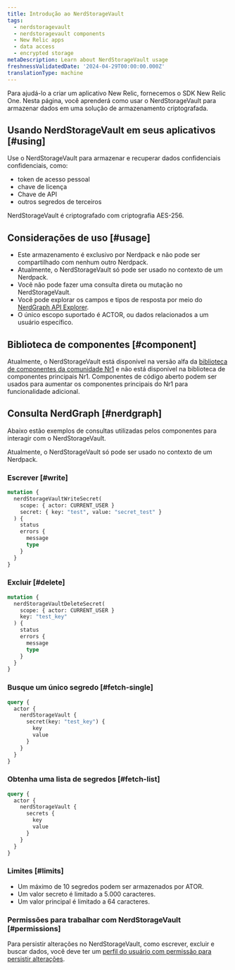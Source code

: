 ```yaml
---
title: Introdução ao NerdStorageVault
tags:
  - nerdstoragevault
  - nerdstoragevault components
  - New Relic apps
  - data access
  - encrypted storage
metaDescription: Learn about NerdStorageVault usage
freshnessValidatedDate: '2024-04-29T00:00:00.000Z'
translationType: machine
---
```


Para ajudá-lo a criar um aplicativo New Relic, fornecemos o SDK New Relic One. Nesta página, você aprenderá como usar o NerdStorageVault para armazenar dados em uma solução de armazenamento criptografada.

## Usando NerdStorageVault em seus aplicativos [#using]

Use o NerdStorageVault para armazenar e recuperar dados confidenciais confidenciais, como:

* token de acesso pessoal
* chave de licença
* Chave de API
* outros segredos de terceiros

<Callout variant="tip">
  NerdStorageVault é criptografado com criptografia AES-256.
</Callout>

## Considerações de uso [#usage]

* Este armazenamento é exclusivo por Nerdpack e não pode ser compartilhado com nenhum outro Nerdpack.
* Atualmente, o NerdStorageVault só pode ser usado no contexto de um Nerdpack.
* Você não pode fazer uma consulta direta ou mutação no NerdStorageVault.
* Você pode explorar os campos e tipos de resposta por meio do [NerdGraph API Explorer](https://api.newrelic.com/graphiql).
* O único escopo suportado é ACTOR, ou dados relacionados a um usuário específico.

## Biblioteca de componentes [#component]

Atualmente, o NerdStorageVault está disponível na versão alfa da [biblioteca de componentes da comunidade Nr1](https://www.npmjs.com/package/@newrelic/nr1-community/v/1.3.0-alpha.5) e não está disponível na biblioteca de componentes principais Nr1. Componentes de código aberto podem ser usados para aumentar os componentes principais do Nr1 para funcionalidade adicional.

## Consulta NerdGraph [#nerdgraph]

Abaixo estão exemplos de consultas utilizadas pelos componentes para interagir com o NerdStorageVault.

<Callout variant="tip">
  Atualmente, o NerdStorageVault só pode ser usado no contexto de um Nerdpack.
</Callout>

### Escrever [#write]

```graphql
mutation {
  nerdStorageVaultWriteSecret(
    scope: { actor: CURRENT_USER }
    secret: { key: "test", value: "secret_test" }
  ) {
    status
    errors {
      message
      type
    }
  }
}
```

### Excluir [#delete]

```graphql
mutation {
  nerdStorageVaultDeleteSecret(
    scope: { actor: CURRENT_USER }
    key: "test_key"
  ) {
    status
    errors {
      message
      type
    }
  }
}
```

### Busque um único segredo [#fetch-single]

```graphql
query {
  actor {
    nerdStorageVault {
      secret(key: "test_key") {
        key
        value
      }
    }
  }
}
```

### Obtenha uma lista de segredos [#fetch-list]

```graphql
query {
  actor {
    nerdStorageVault {
      secrets {
        key
        value
      }
    }
  }
}
```

### Limites [#limits]

* Um máximo de 10 segredos podem ser armazenados por ATOR.
* Um valor secreto é limitado a 5.000 caracteres.
* Um valor principal é limitado a 64 caracteres.

### Permissões para trabalhar com NerdStorageVault [#permissions]

Para persistir alterações no NerdStorageVault, como escrever, excluir e buscar dados, você deve ter um [perfil do usuário com permissão para persistir alterações](/docs/accounts/original-accounts-billing/original-users-roles/users-roles-original-user-model).